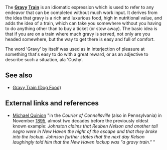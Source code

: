The '''[[Gravy]] [[Train]]''' is an idiomatic expression which is used to refer to any endeavor that can be completed without much work input.  It derives from the idea that gravy is a rich and luxurious food, high in nutritional value, and adds the idea of a train, which can take you somewhere without you having to do anything other than to buy a ticket (or stow away).  The basic idea is that if you are on a train where much gravy is served, not only are you headed somewhere, but the way to get there is easy and full of comfort. 

The word 'Gravy' by itself was used as in interjection of pleasure at something that's easy to do with a great reward, or as an adjective to describe such a situation, ala 'Cushy'.

==See also==
*[[Gravy Train (Dog Food)]]

==External links and references==
*[http://www.worldwidewords.org/qa/qa-gra4.htm Michael Quinion] "in the ''Courier of Connellsville'' (also in Pennsylvania) in November [[1895]], almost two decades before the previously oldest known example: ''Johnston claims that Reuben Nelson and another tall negro were in New Haven the night of the escape and that they broke into the lockup. Johnson further states that the next day Kelson laughingly told him that the New Haven lockup was "a gravy train." '' "